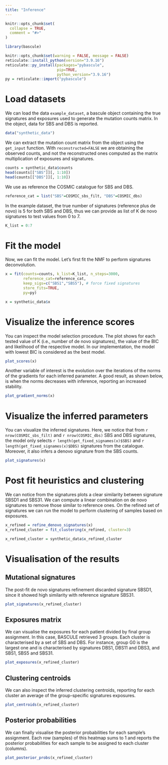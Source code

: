 ```yaml
---
title: "Inference"
---
```


```r
knitr::opts_chunk$set(
  collapse = TRUE,
  comment = "#>"
)
```

```r
library(bascule)
```


```r
knitr::opts_chunk$set(warning = FALSE, message = FALSE)
reticulate::install_python(version="3.9.16")
reticulate::py_install(packages="pybascule", 
                       pip=TRUE,
                       python_version="3.9.16")
py = reticulate::import("pybascule")
```

# Load datasets

We can load the data `example_dataset`, a bascule object containing the true signatures and exposures used to generate the mutation counts matrix. In the object, data for SBS and DBS is reported.
```r
data("synthetic_data")
```

We can extract the mutation count matrix from the object using the `get_input` function. With `reconstructed=FALSE` we are obtaining the observed counts, and not the reconstructed ones computed as the matrix multiplication of exposures and signatures.

```r
counts = synthetic_data$counts
head(counts[["SBS"]][, 1:10])
head(counts[["DBS"]][, 1:10])
```

We use as reference the COSMIC catalogue for SBS and DBS.

```r
reference_cat = list("SBS"=COSMIC_sbs_filt, "DBS"=COSMIC_dbs)
```

In the example dataset, the true number of signatures (reference plus de novo) is 5 for both SBS and DBS, thus we can provide as list of K de novo signatures to test values from 0 to 7.

```r
K_list = 0:7
```

# Fit the model

Now, we can fit the model. Let's first fit the NMF to perform signatures deconvolution. 
```r
x = fit(counts=counts, k_list=K_list, n_steps=3000,
        reference_cat=reference_cat,
        keep_sigs=c("SBS1","SBS5"), # force fixed signatures
        store_fits=TRUE, 
        py=py)
```

```r
x = synthetic_data$x
```

# Visualize the inference scores

You can inspect the model selection procedure. The plot shows for each tested value of K (i.e., number of de novo signatures), the value of the BIC and likelihood of the respective model. In our implementation, the model with lowest BIC is considered as the best model.

```r
plot_scores(x)
```

Another variable of interest is the evolution over the iterations of the norms of the gradients for each inferred parameter. A good result, as shown below, is when the norms decreases with inference, reporting an increased stability. 

```r
plot_gradient_norms(x)
```


# Visualize the inferred parameters

You can visualize the inferred signatures. Here, we notice that from `r nrow(COSMIC_sbs_filt)` and `r nrow(COSMIC_dbs)` SBS and DBS signatures, the model only selects `r length(get_fixed_signames(x)$SBS)` and  `r length(get_fixed_signames(x)$DBS)` signatures from the catalogue. Moreover, it also infers a denovo signature from the SBS counts.

```r
plot_signatures(x)
```


# Post fit heuristics and clustering

We can notice from the signatures plots a clear similarity between signature SBSD1 and SBS31. 
We can compute a linear combination on de novo signatures to remove those similar to reference ones.
On the refined set of signatures we can run the model to perform clustering of samples based on exposures.

```r
x_refined = refine_denovo_signatures(x)
x_refined_cluster = fit_clustering(x_refined, cluster=3)
```

```r
x_refined_cluster = synthetic_data$x_refined_cluster
```


# Visualisation of the results

## Mutational signatures

The post-fit de novo signatures refinement discarded signature SBSD1, since it showed high similarity with reference signature SBS31.

```r
plot_signatures(x_refined_cluster)
```


## Exposures matrix

We can visualise the exposures for each patient divided by final group assignment.
In this case, BASCULE retrieved 3 groups. Each cluster is characterised by a set of SBS and DBS. For instance, group G0 is the largest one and is characterised by signatures DBS1, DBS11 and DBS3, and SBS1, SBS5 and SBS31.

```r
plot_exposures(x_refined_cluster)
```


## Clustering centroids

We can also inspect the inferred clustering centroids, reporting for each cluster an average of the group-specific signatures exposures.

```r
plot_centroids(x_refined_cluster)
```

## Posterior probabilities

We can finally visualise the posterior probabilities for each sample's assignment. Each row (samples) of this heatmap sums to 1 and reports the posterior probabilities for each sample to be assigned to each cluster (columns).

```r
plot_posterior_probs(x_refined_cluster)
```

